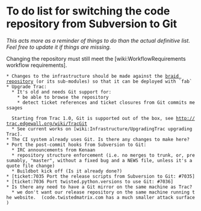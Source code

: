 = To do list for switching the code repository from Subversion to Git =

''This acts more as a reminder of things to do than the actual definitive list. Feel free to update it if things are missing.''

Changing the repository must still meet the [wiki:WorkflowRequirements workflow requirements].

 * Changes to the infrastructure should be made against the [https://github.com/twisted-infra/braid braid repository] (or its sub-modules) so that it can be deployed with `fab`
 * Upgrade Trac:
   * It's old and needs Git support for:
     * be able to browse the repository
     * detect ticket references and ticket closures from Git commits messages

   Starting from Trac 1.0, Git is supported out of the box, see http://trac.edgewall.org/wiki/TracGit
   * See current works on [wiki:Infrastructure/UpgradingTrac upgrading Trac].
 * The CI system already uses Git. Is there any changes to make here?
 * Port the post-commit hooks from Subversion to Git:
   * IRC announcements from Kenaan
   * repository structure enforcement (i.e. no merges to trunk, or, presumably, "master", without a fixed bug and a NEWS file, unless it's a quote file change)
   * Buildbot kick off (Is it already done?)
 * [ticket:7035 Port the release scripts from Subversion to Git: #7035]
 * [ticket:7036 Port twisted.python.versions to use Git: #7036]
 * Is there any need to have a Git mirror on the same machine as Trac?
   * we don't want our release repository on the same machine running the website.  (code.twistedmatrix.com has a much smaller attack surface)
